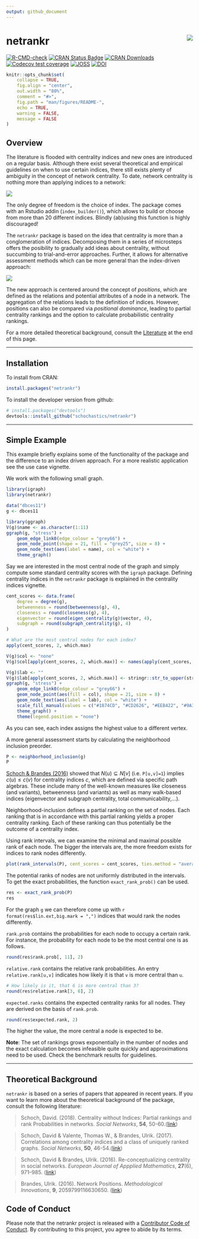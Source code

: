 ```yaml
---
output: github_document
---
```


# netrankr <img src="man/figures/logo.png" align="right"/>
[![R-CMD-check](https://github.com/schochastics/netrankr/actions/workflows/R-CMD-check.yaml/badge.svg)](https://github.com/schochastics/netrankr/actions/workflows/R-CMD-check.yaml)
[![CRAN Status Badge](http://www.r-pkg.org/badges/version/netrankr)](https://cran.r-project.org/package=netrankr)
[![CRAN Downloads](http://cranlogs.r-pkg.org/badges/netrankr)](https://CRAN.R-project.org/package=netrankr) 
[![Codecov test coverage](https://codecov.io/gh/schochastics/netrankr/branch/main/graph/badge.svg)](https://app.codecov.io/gh/schochastics/netrankr?branch=main)
[![JOSS](https://joss.theoj.org/papers/10.21105/joss.04563/status.svg)](https://doi.org/10.21105/joss.04563)
[![DOI](https://zenodo.org/badge/DOI/10.5281/zenodo.7109041.svg)](https://doi.org/10.5281/zenodo.7109041)


```r
knitr::opts_chunk$set(
    collapse = TRUE,
    fig.align = "center",
    out.width = "80%",
    comment = "#>",
    fig.path = "man/figures/README-",
    echo = TRUE,
    warning = FALSE,
    message = FALSE
)
```

## Overview 

The literature is flooded with centrality indices and new ones are introduced 
on a regular basis. Although there exist several theoretical and empirical guidelines 
on when to use certain indices, there still exists plenty of ambiguity in the concept 
of network centrality. To date, network centrality is nothing more than applying indices
to a network:

![](man/figures/flow_old.png)

The only degree of freedom is the choice of index. The package comes with an Rstudio addin (`index_builder()`),
which allows to build or choose from more than 20 different indices. Blindly (ab)using
this function is highly discouraged!

The `netrankr` package is based on the idea that centrality is more than a 
conglomeration of indices. Decomposing them in a series of microsteps offers 
the posibility to gradually add ideas about centrality, without succumbing to
trial-and-error approaches. Further, it allows for alternative assessment methods
which can be more general than the index-driven approach:

![](man/figures/flow_new.png)

The new approach is centered around the concept of *positions*, which are defined as 
the relations and potential attributes of a node in a network. The aggregation
of the relations leads to the definition of indices. However, positions can also
be compared via *positional dominance*, leading to partial centrality rankings and
the option to calculate probabilistic centrality rankings.

For a more detailed theoretical background, consult the [Literature](#literature) 
at the end of this page.

________________________________________________________________________________

## Installation

To install from CRAN: 
```r
install.packages("netrankr")
```

To install the developer version from github:
```r
# install.packages("devtools")
devtools::install_github("schochastics/netrankr")
```

________________________________________________________________________________

## Simple Example

This example briefly explains some of the functionality of the package and the 
difference to an index driven approach. For a more realistic application see 
the use case vignette. 

We work with the following small graph.
```r
library(igraph)
library(netrankr)

data("dbces11")
g <- dbces11
```

```r
library(ggraph)
V(g)$name <- as.character(1:11)
ggraph(g, "stress") +
    geom_edge_link0(edge_colour = "grey66") +
    geom_node_point(shape = 21, fill = "grey25", size = 8) +
    geom_node_text(aes(label = name), col = "white") +
    theme_graph()
```

Say we are interested in the most central node of the graph and simply compute some 
standard centrality scores with the `igraph` package. Defining centrality indices
in the `netrankr` package is explained in the centrality indices vignette.
```r
cent_scores <- data.frame(
    degree = degree(g),
    betweenness = round(betweenness(g), 4),
    closeness = round(closeness(g), 4),
    eigenvector = round(eigen_centrality(g)$vector, 4),
    subgraph = round(subgraph_centrality(g), 4)
)

# What are the most central nodes for each index?
apply(cent_scores, 2, which.max)
```

```r
V(g)$col <- "none"
V(g)$col[apply(cent_scores, 2, which.max)] <- names(apply(cent_scores, 2, which.max))

V(g)$lab <- ""
V(g)$lab[apply(cent_scores, 2, which.max)] <- stringr::str_to_upper(stringr::str_extract(names(apply(cent_scores, 2, which.max)), "^[a-z]"))
ggraph(g, "stress") +
    geom_edge_link0(edge_colour = "grey66") +
    geom_node_point(aes(fill = col), shape = 21, size = 8) +
    geom_node_text(aes(label = lab), col = "white") +
    scale_fill_manual(values = c("#1874CD", "#CD2626", "#EEB422", "#9A32CD", "#4D4D4D", "#EE30A7")) +
    theme_graph() +
    theme(legend.position = "none")
```

As you can see, each index assigns the highest value to a different vertex.

A more general assessment starts by calculating the neighborhood inclusion preorder.
```r
P <- neighborhood_inclusion(g)
P
```
[Schoch & Brandes (2016)](https://doi.org/10.1017/S0956792516000401) showed that
$N(u) \subseteq N[v]$ (i.e. `P[u,v]=1`) implies $c(u) \leq c(v)$ for 
centrality indices $c$, which are defined via specific path algebras. These include
many of the well-known measures like closeness (and variants), betweenness (and variants)
as well as many walk-based indices (eigenvector and subgraph centrality, total communicability,...).

Neighborhood-inclusion defines a partial ranking on the set of nodes. Each ranking 
that is in accordance with this partial ranking yields a proper centrality ranking.
Each of these ranking can thus potentially be the outcome of a centrality index.  

Using rank intervals, we can examine the minimal and maximal possible rank of each node.
The bigger the intervals are, the more freedom exists for indices to rank nodes differently.
```r
plot(rank_intervals(P), cent_scores = cent_scores, ties.method = "average")
```

The potential ranks of nodes are not uniformly distributed in the intervals. To get
the exact probabilities, the function `exact_rank_prob()` can be used.
```r
res <- exact_rank_prob(P)
res
```
For the graph `g` we can therefore come up with
`r format(res$lin.ext,big.mark = ",")` indices that would rank the nodes differently.  

`rank.prob` contains the probabilities for each node to occupy a certain rank. 
For instance, the probability for each node to be the most central one is as follows.
```r
round(res$rank.prob[, 11], 2)
```

`relative.rank` contains the relative rank probabilities. An entry `relative.rank[u,v]`
indicates how likely it is that `v` is more central than `u`.
```r
# How likely is it, that 6 is more central than 3?
round(res$relative.rank[3, 6], 2)
```

`expected.ranks` contains the expected centrality ranks for all nodes. They are 
derived on the basis of `rank.prob`.
```r
round(res$expected.rank, 2)
```
The higher the value, the more central a node is expected to be.

**Note**: The set of rankings grows exponentially in the number of nodes and the exact 
calculation becomes infeasible quite quickly and approximations need to be used.
Check the benchmark results for guidelines.

________________________________________________________________________________

## Theoretical Background {#literature}

`netrankr` is based on a series of papers that appeared in recent years. If you 
want to learn more about the theoretical background of the package, 
consult the following literature:

> Schoch, David. (2018). Centrality without Indices: Partial rankings and rank
Probabilities in networks. *Social Networks*, **54**, 50-60.([link](https://doi.org/10.1016/j.socnet.2017.12.003))

> Schoch, David & Valente, Thomas W., & Brandes, Ulrik. (2017). Correlations among centrality indices
and a class of uniquely ranked graphs. *Social Networks*, **50**, 46-54.([link](https://doi.org/10.1016/j.socnet.2017.03.010))

> Schoch, David & Brandes, Ulrik. (2016). Re-conceptualizing centrality in social networks.
*European Journal of Appplied Mathematics*, **27**(6), 971–985.
([link](https://doi.org/10.1017/S0956792516000401))

> Brandes, Ulrik. (2016). Network Positions.
*Methodological Innovations*, **9**, 2059799116630650.
([link](https://dx.doi.org/10.1177/2059799116630650))

## Code of Conduct

Please note that the netrankr project is released with a [Contributor Code of Conduct](https://contributor-covenant.org/version/2/1/CODE_OF_CONDUCT.html). By contributing to this project, you agree to abide by its terms.